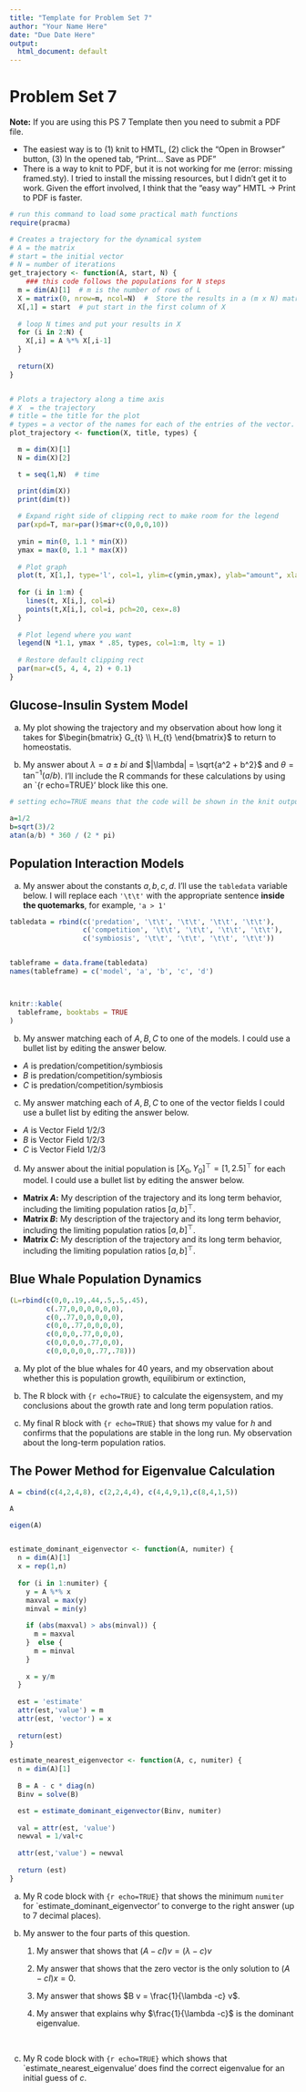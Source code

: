 ```yaml
---
title: "Template for Problem Set 7"
author: "Your Name Here"
date: "Due Date Here"
output:
  html_document: default
---
```



# Problem Set 7

**Note:** If you are using this PS 7 Template then you need to submit a PDF file.

* The easiest way is to (1) knit to HMTL, (2) click the "Open in Browser" button, (3) In the opened tab, "Print... Save as PDF"
 * There is a way to knit to PDF, but it is not working for me (error: missing framed.sty). I tried to install the missing resources, but I didn't get it to work. Given the effort involved, I think that the "easy way" HMTL -> Print to PDF is faster.

```r

# run this command to load some practical math functions
require(pracma)

# Creates a trajectory for the dynamical system
# A = the matrix
# start = the initial vector
# N = number of iterations
get_trajectory <- function(A, start, N) {
    ### this code follows the populations for N steps
  m = dim(A)[1]  # m is the number of rows of L
  X = matrix(0, nrow=m, ncol=N)  #  Store the results in a (m x N) matrix called X
  X[,1] = start  # put start in the first column of X
  
  # loop N times and put your results in X
  for (i in 2:N) {
    X[,i] = A %*% X[,i-1] 
  }
  
  return(X)
}


# Plots a trajectory along a time axis
# X  = the trajectory
# title = the title for the plot
# types = a vector of the names for each of the entries of the vector.
plot_trajectory <- function(X, title, types) {

  m = dim(X)[1]
  N = dim(X)[2]

  t = seq(1,N)  # time

  print(dim(X))
  print(dim(t))
    
  # Expand right side of clipping rect to make room for the legend
  par(xpd=T, mar=par()$mar+c(0,0,0,10))
  
  ymin = min(0, 1.1 * min(X))
  ymax = max(0, 1.1 * max(X))
  
  # Plot graph 
  plot(t, X[1,], type='l', col=1, ylim=c(ymin,ymax), ylab="amount", xlab="time",  main=title)
  
  for (i in 1:m) {
    lines(t, X[i,], col=i)
    points(t,X[i,], col=i, pch=20, cex=.8)
  }
  
  # Plot legend where you want
  legend(N *1.1, ymax * .85, types, col=1:m, lty = 1)
  
  # Restore default clipping rect
  par(mar=c(5, 4, 4, 2) + 0.1)
}

```


## Glucose-Insulin System Model


  a. My plot showing the trajectory and my observation about how long it takes for $\begin{bmatrix} G_{t} \\  H_{t} \end{bmatrix}$ to return  to homeostatis.  

  b. My answer about $\lambda = a \pm b i$ and $|\lambda| = \sqrt{a^2 +  b^2}$ and $\theta = \tan^{-1} (a/b)$. I'll include the R commands for these calculations by using an `{r echo=TRUE}' block like this one.
  
```r

# setting echo=TRUE means that the code will be shown in the knit output

a=1/2
b=sqrt(3)/2
atan(a/b) * 360 / (2 * pi)

```



## Population Interaction Models



a.  My answer about the constants $a,b,c,d$. I'll use the ``tabledata`` variable below.  I will replace each `'\t\t'` with the appropriate sentence **inside the quotemarks**, for example, `'a > 1'`


```r


tabledata = rbind(c('predation', '\t\t', '\t\t', '\t\t', '\t\t'),
                  c('competition', '\t\t', '\t\t', '\t\t', '\t\t'),
                  c('symbiosis', '\t\t', '\t\t', '\t\t', '\t\t'))


tableframe = data.frame(tabledata)
names(tableframe) = c('model', 'a', 'b', 'c', 'd')



knitr::kable(
  tableframe, booktabs = TRUE
)
```


b. My answer matching each of $A,B,C$ to one of the models. I could use a bullet list by editing the answer below.

* $A$ is predation/competition/symbiosis
* $B$ is predation/competition/symbiosis
* $C$ is predation/competition/symbiosis

c. My answer matching each of $A,B,C$ to one of the vector fields I could use a bullet list by editing the answer below.

* $A$ is Vector Field 1/2/3
* $B$ is Vector Field 1/2/3
* $C$ is Vector Field 1/2/3


d. My answer about the initial population is $[X_0, Y_0]^{\top} = [1, 2.5]^{\top}$ for each model. I could use a bullet list by editing the answer below.

- **Matrix $A$:** My description of the trajectory and its long term behavior, including the limiting population ratios $[a, b]^{\top}$.
- **Matrix $B$:** My description of the trajectory and its long term behavior, including the limiting population ratios $[a, b]^{\top}$.
- **Matrix $C$:** My description of the trajectory and its long term behavior, including the limiting population ratios $[a, b]^{\top}$.

##  Blue Whale Population Dynamics



```r
(L=rbind(c(0,0,.19,.44,.5,.5,.45),
         c(.77,0,0,0,0,0,0),
         c(0,.77,0,0,0,0,0),
         c(0,0,.77,0,0,0,0),
         c(0,0,0,.77,0,0,0),
         c(0,0,0,0,.77,0,0),
         c(0,0,0,0,0,.77,.78)))

```




a. My plot of the blue whales for 40 years, and my observation about whether this is population growth, equilibirum or  extinction,  


b. The R block with `{r echo=TRUE}` to calculate the eigensystem, and my conclusions about the growth rate and long term population ratios.


c. My final R block with `{r echo=TRUE}` that shows my value for $h$ and confirms that the populations are stable in the long run. My observation about the long-term population ratios.


## The Power Method for Eigenvalue Calculation

 

```r
A = cbind(c(4,2,4,8), c(2,2,4,4), c(4,4,9,1),c(8,4,1,5))

A

eigen(A)


estimate_dominant_eigenvector <- function(A, numiter) {
  n = dim(A)[1]
  x = rep(1,n)
  
  for (i in 1:numiter) {
    y = A %*% x
    maxval = max(y)
    minval = min(y)
    
    if (abs(maxval) > abs(minval)) {
      m = maxval
    }  else {
      m = minval
    }
    
    x = y/m
  }
  
  est = 'estimate'
  attr(est,'value') = m
  attr(est, 'vector') = x
  
  return(est)
}

estimate_nearest_eigenvector <- function(A, c, numiter) {
  n = dim(A)[1]
  
  B = A - c * diag(n)
  Binv = solve(B)

  est = estimate_dominant_eigenvector(Binv, numiter)
  
  val = attr(est, 'value')
  newval = 1/val+c
  
  attr(est,'value') = newval
  
  return (est)
}
```


a. My R code block with `{r echo=TRUE}` that shows the minimum `numiter` for `estimate_dominant_eigenvector' to converge to the right answer (up to 7 decimal places).


b. My answer to the four parts of this question.

    1. My answer that shows that  $(A - cI)v = (\lambda - c) v$

    2. My answer that shows that the zero vector is the only solution to $(A-cI)x=0$.

    3. My answer that shows $B v = \frac{1}{\lambda -c} v$.

    4. My answer that explains why $\frac{1}{\lambda -c}$ is the dominant eigenvalue.

&nbsp;

c. My R code block with `{r echo=TRUE}` which shows that `estimate_nearest_eigenvalue' does find the correct eigenvalue for an initial guess of $c$.


